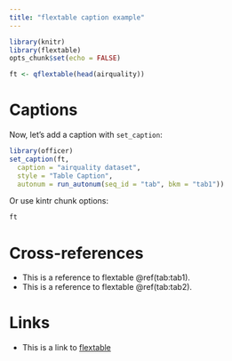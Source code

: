 ```yaml
---
title: "flextable caption example"
---
```


```r
library(knitr)
library(flextable)
opts_chunk$set(echo = FALSE)
```

```r
ft <- qflextable(head(airquality))
```

# Captions

Now, let's add a caption with `set_caption`:

```r
library(officer)
set_caption(ft, 
  caption = "airquality dataset", 
  style = "Table Caption", 
  autonum = run_autonum(seq_id = "tab", bkm = "tab1"))
```

Or use kintr chunk options:

```r
ft
```

# Cross-references

* This is a reference to flextable \@ref(tab:tab1).
* This is a reference to flextable \@ref(tab:tab2).

# Links

* This is a link to [flextable](#tab:tab1)
